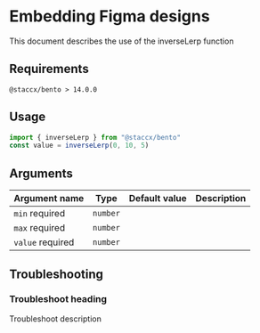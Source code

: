 
<Meta title="math/inverseLerp/README" />

# Embedding Figma designs

<Subtitle>This document describes the use of the inverseLerp function</Subtitle>

## Requirements

`@staccx/bento > 14.0.0`

## Usage

```js
import { inverseLerp } from "@staccx/bento"
const value = inverseLerp(0, 10, 5)
```

## Arguments

| Argument name                                     | Type     | Default value | Description |
| ------------------------------------------------- | -------- | ------------- | ----------- |
| `min` <Badge status="positive">required</Badge>   | `number` |               |             |
| `max` <Badge status="positive">required</Badge>   | `number` |               |             |
| `value` <Badge status="positive">required</Badge> | `number` |               |             |

## Troubleshooting

### Troubleshoot heading

Troubleshoot description
